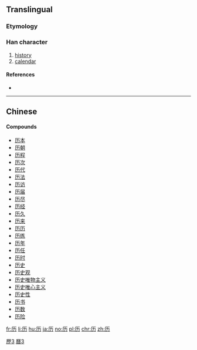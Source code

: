 {{also|曆|歷|歴}}
==Translingual==
{{ja-forms|[[歴]]|历|[[歷]]}}
{{ja-forms|[[暦]]|历|[[曆]]}}
===Etymology===
{{Han simp|歷|a=曆}}

===Han character===
{{Han char|rn=27|rad=厂|as=02|sn=4|four=|canj=一大尸 (MKS), X一大尸 (XMKS)|ids=⿸厂力}}

# [[history]]
# [[calendar]]

====References====
* {{Han ref|kx=0160.181|hdz=10068.040|uh=5386|ud=21382}}

----

==Chinese==
{{zh-see|曆}}

====Compounds====
* [[历本]]
* [[历朝]]
* [[历程]]
* [[历次]]
* [[历代]]
* [[历法]]
* [[历访]]
* [[历届]]
* [[历尽]]
* [[历经]]
* [[历久]]
* [[历来]]
* [[历历]]
* [[历练]]
* [[历年]]
* [[历任]]
* [[历时]]
* [[历史]]
* [[历史观]]
* [[历史唯物主义]]
* [[历史唯心主义]]
* [[历史性]]
* [[历书]]
* [[历数]]
* [[历险]]

[[Category:CJKV characters simplified differently in Japan and China|歷3]]
[[Category:CJKV characters simplified differently in Japan and China|曆3]]

[[fr:历]]
[[li:历]]
[[hu:历]]
[[ja:历]]
[[no:历]]
[[pl:历]]
[[chr:历]]
[[zh:历]]